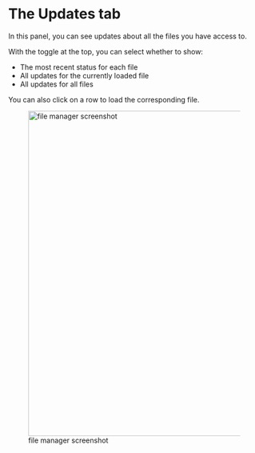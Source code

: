 # The Updates tab{#xupdates-tab}

In this panel, you can see updates about all the files you have access to. 

With the toggle at the top, you can select whether to show:

- The most recent status for each file 
- All updates for the currently loaded file 
- All updates for all files

You can also click on a row to load the corresponding file. 

![file manager screenshot](_assets/file manager screenshot-16376049547992.png){width=650}

